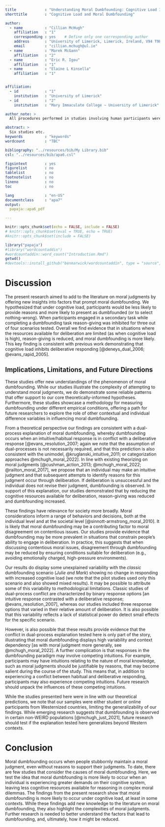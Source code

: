 ```yaml
---
title             : "Understanding Moral Dumbfounding: Cognitive Load Increases the Liklihood of Moral Dumbfounding"
shorttitle        : "Cognitive Load and Moral Dumbfounding"

author:
  - name          : "Cillian McHugh"
    affiliation   : "1"
    corresponding : yes    # Define only one corresponding author
    address       : "University of Limerick, Limerick, Ireland, V94 T9PX"
    email         : "cillian.mchugh@ul.ie"
  - name          : "Marek McGann"
    affiliation   : "2"
  - name          : "Eric R. Igou"
    affiliation   : "1"
  - name          : "Elaine L Kinsella"
    affiliation   : "1"


affiliation:
  - id            : "1"
    institution   : "University of Limerick"
  - id            : "2"
    institution   : "Mary Immaculate College ~ University of Limerick"

author_note: >
  All procedures performed in studies involving human participants were approved by institutional research ethics committee and conducted in accordance with the Code of Professional Ethics of the Psychological Society of Ireland, and with the 1964 Helsinki declaration and its later amendments or comparable ethical standards. Informed consent was obtained from all individual participants included in the study. The authors declare that there are no potential conflicts of interest with respect to the research, authorship, and/or publication of this article. All authors consented to the submission of this manuscript.

abstract: >
  Six studies etc.
keywords          : "keywords"
wordcount         : "TBC"

bibliography: "../resources/bib/My Library.bib"
csl: "../resources/bib/apa6.csl"

figsintext        : yes
figurelist        : no
tablelist         : no
footnotelist      : no
lineno            : no
toc               : no

lang              : "en-US"
documentclass     : "apa7"
output:
  papaja::apa6_pdf

---
```


```r
knitr::opts_chunk$set(echo = FALSE, include = FALSE)
# knitr::opts_chunk$set(eval = TRUE, echo = TRUE)
#knitr::opts_chunk$set(include = FALSE)
```


```r
library("papaja")
#library("wordcountaddin")
#wordcountaddin::word_count("Introduction.Rmd")
getwd()
#devtools::install_github("benmarwick/wordcountaddin", type = "source", dependencies = TRUE)
```
# Discussion

The present research aimed to add to the literature on moral judgments by offering new insights into factors that prompt moral dumbfounding. We hypothesized that under cognitive load, participants would be less likely to provide reasons and more likely to present as dumbfounded (or to select nothing-wrong). When participants engaged in a secondary task while completing a dumbfounding task reason-giving was inhibited for three out of four scenarios tested. Overall we find evidence that in situations where the resources available for deliberation are limited (as when cognitive load is high), reason-giving is reduced, and moral dumbfounding is more likely. This key finding is consistent with previous work demonstrating that cognitive load inhibits deliberative responding [@deneys_dual_2006; @evans_rapid_2005].

## Implications, Limitations, and Future Directions

These studies offer new understandings of the phenomenon of moral dumbfounding. While our studies illustrate the complexity of attempting to understand moral judgments, we do demonstrate some reliable patterns that offer support to our core theoretically-informed hypotheses. Furthermore, these studies showcase a methodology for measuring dumbfounding under different empirical conditions, offering a path for future researchers to explore the role of other contextual and individual difference variables in influencing moral dumbfounding.

From a theoretical perspective our findings are consistent with a dual-process explanation of moral dumbfounding, whereby dumbfounding occurs when an intuitive/habitual response is in conflict with a deliberative response [@evans_resolution_2007; again we note that the assumption of dual-processes is not necessarily required, and that this prediction is also consistent with the unimodel, @kruglanski_intuitive_2011; or categorization approaches @mchugh_moral_2022]. In line with existing theorizing on moral judgments [@cushman_action_2013; @mchugh_moral_2022; @railton_moral_2017], we propose that an individual may make an intuitive judgment and that subsequent attempts to identify reasons for this judgment occur through deliberation. If deliberation is unsuccessful and the individual does not revise their judgment, dumbfounding is observed. In support of this explanation, our studies demonstrated that by reducing the cognitive resources available for deliberation, reason-giving was reduced and dumbfounding increased. 

These findings have relevance for society more broadly. Moral considerations inform a range of behaviors and decisions, both at the individual level and at the societal level [@sinnott-armstrong_moral_2010]. It is likely that moral dumbfounding may be a contributing factor to moral disagreement on contentious issues. Our studies provide evidence that dumbfounding may be more prevalent in situations that constrain people’s ability to engage in deliberation. In practice, this suggests that when discussing contentious moral issues, disagreement through dumbfounding may be reduced by ensuring conditions suitable for deliberation (e.g., avoiding emotionally charged, high-pressure environments).

Our results do display some unexplained variability with the *classic* dumbfounding scenario (*Julie and Mark*) showing no change in responding with increased cognitive load (we note that the pilot studies used only this scenario and also showed mixed results). It may be possible to attribute some of this variability to methodological limitations. Classic studies of dual-process conflict are characterized by binary response options [an intuitive response contrasted with a deliberative response; @evans_resolution_2007], whereas our studies included three response options that varied in their relative amount of deliberation. It is also possible that this variability reflects a lack of statistical power do detect small effects for the specific scenario.

However, is also possible that these results provide evidence that the conflict in dual-process explanation tested here is only part of the story, illustrating that moral dumbfounding displays high variability and context dependency [as with moral judgment more generally, see @mchugh_moral_2022]. A further complication is that responses in the dumbfounding paradigm may involve competing intuitions. For example, participants may have intuitions relating to the nature of moral knowledge, such as moral judgments should be justifiable by reasons, that may become salient during the course of the study. This means that, in addition to experiencing a conflict between habitual and deliberative responding, participants may also experience competing intuitions. Future research should unpack the influences of these competing intuitions. 

While the studies presented here were in line with our theoretical predictions, we note that our samples were either student or online participants from Westernized countries, limiting the generalizability of our findings. While emerging research suggests that dumbfounding is observed in certain non-WEIRD populations [@mchugh_just_2021], future research should test if the explanation tested here generalizes beyond Western contexts.

# Conclusion
Moral dumbfounding occurs when people stubbornly maintain a moral judgment, even without reasons to support their judgments. To date, there are few studies that consider the causes of moral dumbfounding. Here, we test the idea that moral dumbfounding is more likely to occur when an individual is experiencing greater demands on their cognitive system, leaving less cognitive resources available for reasoning in complex moral dilemmas. The findings from the present research show that moral dumbfounding is more likely to occur under cognitive load, at least in some contexts. While these findings add new knowledge to the literature on moral dumbfounding, they also highlight the complexities of moral judgments. Further research is needed to better understand the factors that lead to dumbfounding, and, ultimately, how it might be reduced.





















